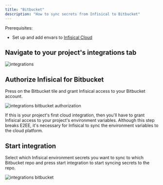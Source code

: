 ---
title: "Bitbucket"
description: "How to sync secrets from Infisical to Bitbucket"
---

Prerequisites:

- Set up and add envars to [Infisical Cloud](https://app.infisical.com)

## Navigate to your project's integrations tab

![integrations](../../images/integrations.png)

## Authorize Infisical for Bitbucket

Press on the Bitbucket tile and grant Infisical access to your Bitbucket account.

![integrations bitbucket authorization](../../images/integrations/bitbucket/integrations-bitbucket-auth.png)

<Info>
  If this is your project's first cloud integration, then you'll have to grant
  Infisical access to your project's environment variables. Although this step
  breaks E2EE, it's necessary for Infisical to sync the environment variables to
  the cloud platform.
</Info>

## Start integration

Select which Infisical environment secrets you want to sync to which Bitbucket repo and press start integration to start syncing secrets to the repo.

![integrations bitbucket](../../images/integrations/bitbucket/integrations-bitbucket.png)
